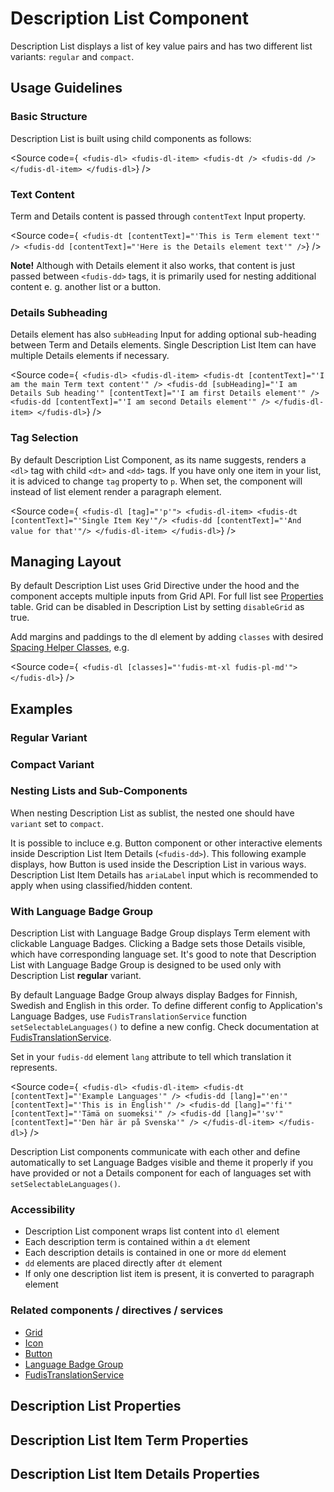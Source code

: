 
<Meta title="Components/Description List" />

# Description List Component

Description List displays a list of key value pairs and has two different list variants: `regular` and `compact`.

## Usage Guidelines

### Basic Structure

Description List is built using child components as follows:

<Source
  code={`
<fudis-dl>
  <fudis-dl-item>
    <fudis-dt />
    <fudis-dd />
  </fudis-dl-item>
</fudis-dl>`}
/>

### Text Content

Term and Details content is passed through `contentText` Input property.

<Source
  code={`
<fudis-dt [contentText]="'This is Term element text'" />
<fudis-dd [contentText]="'Here is the Details element text'" />`}
/>

**Note!** Although with Details element it also works, that content is just passed between `<fudis-dd>` tags, it is primarily used for nesting additional content e. g. another list or a button.

### Details Subheading

Details element has also `subHeading` Input for adding optional sub-heading between Term and Details elements. Single Description List Item can have multiple Details elements if necessary.

<Source
  code={`
<fudis-dl>
  <fudis-dl-item>
  <fudis-dt [contentText]="'I am the main Term text content'" />
  <fudis-dd [subHeading]="'I am Details Sub heading'" [contentText]="'I am first Details element'" />
  <fudis-dd [contentText]="'I am second Details element'" />
</fudis-dl-item>
</fudis-dl>`}
/>

### Tag Selection

By default Description List Component, as its name suggests, renders a `<dl>` tag with child `<dt>` and `<dd>` tags. If you have only one item in your list, it is adviced to change `tag` property to `p`. When set, the component will instead of list element render a paragraph element.

<Source
  code={`
<fudis-dl [tag]="'p'">
  <fudis-dl-item>
    <fudis-dt [contentText]="'Single Item Key'"/>
    <fudis-dd [contentText]="'And value for that'"/>
  </fudis-dl-item>
</fudis-dl>`}
/>

## Managing Layout

By default Description List uses Grid Directive under the hood and the component accepts multiple inputs from Grid API. For full list see [Properties](#description-list-properties) table. Grid can be disabled in Description List by setting `disableGrid` as true.

Add margins and paddings to the dl element by adding `classes` with desired [Spacing Helper Classes](/docs/foundations-spacing-css-helper-classes--documentation), e.g.

<Source
  code={`
  <fudis-dl
[classes]="'fudis-mt-xl fudis-pl-md'">
</fudis-dl>`}
/>

## Examples

### Regular Variant

<Canvas of={DescriptionListStories.DescriptionList} />

### Compact Variant

<Canvas of={DescriptionListStories.DescriptionListCompact} />

### Nesting Lists and Sub-Components

When nesting Description List as sublist, the nested one should have `variant` set to `compact`.

<Canvas of={DescriptionListStories.NestedDescriptionLists} />

It is possible to incluce e.g. Button component or other interactive elements inside Description List Item Details (`<fudis-dd>`). This following example displays, how Button is used inside the Description List in various ways.
Description List Item Details has `ariaLabel` input which is recommended to apply when using classified/hidden content.

<Canvas of={DescriptionListStories.NestedSubComponents} />

### With Language Badge Group

Description List with Language Badge Group displays Term element with clickable Language Badges. Clicking a Badge sets those Details visible, which have corresponding language set. It's good to note that Description List with Language Badge Group is designed to be used only with Description List **regular** variant.

By default Language Badge Group always display Badges for Finnish, Swedish and English in this order. To define different config to Application's Language Badges, use `FudisTranslationService` function `setSelectableLanguages()` to define a new config.
Check documentation at [FudisTranslationService](/docs/services-translation--documentation#translation-service).

Set in your `fudis-dd` element `lang` attribute to tell which translation it represents.

<Source
  code={`
<fudis-dl>
  <fudis-dl-item>
    <fudis-dt [contentText]="'Example Languages'" />
    <fudis-dd [lang]="'en'" [contentText]="'This is in English'" />
    <fudis-dd [lang]="'fi'" [contentText]="'Tämä on suomeksi'" />
    <fudis-dd [lang]="'sv'" [contentText]="'Den här är på Svenska'" />
  </fudis-dl-item>
</fudis-dl>`}
/>

Description List components communicate with each other and define automatically to set Language Badges visible and theme it properly if you have provided or not a Details component for each of languages set with `setSelectableLanguages()`.

<Canvas of={DescriptionListStories.WithLanguageBadges} />

### Accessibility

- Description List component wraps list content into `dl` element
- Each description term is contained within a `dt` element
- Each description details is contained in one or more `dd` element
- `dd` elements are placed directly after `dt` element
- If only one description list item is present, it is converted to paragraph element

### Related components / directives / services

- [Grid](/docs/components-grid-grid--example)
- [Icon](/docs/components-icon--icon)
- [Button](/docs/components-button--button)
- [Language Badge Group](/docs/components-language-badge-group--documentation)
- [FudisTranslationService](/docs/services-translation--documentation#translation-service)

## Description List Properties

<ArgTypes of={DescriptionListComponent} exclude={descriptionListArgsTypesExclude} />

## Description List Item Term Properties

<ArgTypes of={DescriptionListItemTermComponent} />

## Description List Item Details Properties

<ArgTypes of={DescriptionListItemDetailsComponent} />
